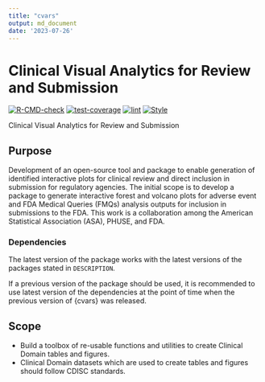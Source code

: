 ---
title: "cvars"
output: md_document
date: '2023-07-26'
---

<!-- Please do not edit the README.md file as it is auto-generated. Only edit the README.Rmd file -->

# Clinical Visual Analytics for Review and Submission

<!-- badges: start -->
  [![R-CMD-check](https://github.com/pfizer-rd/spa-r-ae-summaries/actions/workflows/R-CMD-check.yaml/badge.svg)](https://github.com/pfizer-rd/spa-r-ae-summaries/actions/workflows/R-CMD-check.yaml)
  [![test-coverage](https://github.com/pfizer-rd/spa-r-ae-summaries/actions/workflows/test-coverage.yaml/badge.svg)](https://github.com/pfizer-rd/spa-r-ae-summaries/actions/workflows/test-coverage.yaml)
  [![lint](https://github.com/pfizer-rd/spa-r-ae-summaries/actions/workflows/lint.yaml/badge.svg)](https://github.com/pfizer-rd/spa-r-ae-summaries/actions/workflows/lint.yaml)
  [![Style](https://github.com/pfizer-rd/spa-r-ae-summaries/actions/workflows/styler.yaml/badge.svg)](https://github.com/pfizer-rd/spa-r-ae-summaries/actions/workflows/styler.yaml)
  <!-- badges: end -->

Clinical Visual Analytics for Review and Submission

## Purpose

Development of an open-source tool and package to enable generation of identified interactive plots for clinical review and direct inclusion in submission for regulatory agencies. The initial scope is to develop a package to generate interactive forest and volcano plots for adverse event and FDA Medical Queries (FMQs) analysis outputs for inclusion in submissions to the FDA. This work is a collaboration among the American Statistical Association (ASA), PHUSE, and FDA.

### Dependencies

The latest version of the package works with the latest versions of the packages
stated in `DESCRIPTION`.

If a previous version of the package should be used, it is recommended to use
latest version of the dependencies at the point of time when the previous
version of {cvars} was released.

## Scope

* Build a toolbox of re-usable functions and utilities to create Clinical Domain tables and figures.
* Clinical Domain datasets which are used to create tables and figures should follow CDISC standards.

